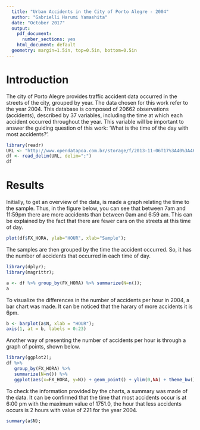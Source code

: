 ```yaml
---
  title: "Urban Accidents in the City of Porto Alegre - 2004"
  author: "Gabrielli Harumi Yamashita"
  date: "October 2017"
  output:
    pdf_document:
      number_sections: yes
    html_document: default
  geometry: margin=1.5in, top=0.5in, bottom=0.5in
---
```


# Introduction

The city of Porto Alegre provides traffic accident data occurred in the streets of the city, grouped by year. The data chosen for this work refer to the year 2004. This database is composed of 20662 observations (accidents), described by 37 variables, including the time at which each accident occurred throughout the year. This variable will be important to answer the guiding question of this work: 'What is the time of the day with most accidents?'.


```r
library(readr)
URL <- "http://www.opendatapoa.com.br/storage/f/2013-11-06T17%3A40%3A46.014Z/acidentes-2004.csv"
df <- read_delim(URL, delim=";")
df
```


# Results

Initially, to get an overview of the data, is made a graph relating the time to the sample. Thus, in the figure below, you can see that between 7am and 11:59pm there are more accidents than between 0am and 6:59 am. This can be explained by the fact that there are fewer cars on the streets at this time of day.

```r
plot(df$FX_HORA, ylab="HOUR", xlab="Sample");
```


The samples are then grouped by the time the accident occurred. So, it has the number of accidents that occurred in each time of day.


```r
library(dplyr);
library(magrittr);
```
```r
a <- df %>% group_by(FX_HORA) %>% summarize(N=n());
a
```


To visualize the differences in the number of accidents per hour in 2004, a bar chart was made. It can be noticed that the harary of more accidents it is 6pm.

```r
b <- barplot(a$N, xlab = "HOUR");
axis(1, at = b, labels = 0:23)
```

Another way of presenting the number of accidents per hour is through a graph of points, shown below.

```r
library(ggplot2);
df %>%
   group_by(FX_HORA) %>%
   summarize(N=n()) %>%
   ggplot(aes(x=FX_HORA, y=N)) + geom_point() + ylim(0,NA) + theme_bw();
```

To check the information provided by the charts, a summary was made of the data. It can be confirmed that the time that most accidents occur is at 6:00 pm with the maximum value of 1751.0, the hour that less accidents occurs is 2 hours with value of 221 for the year 2004. 

```r
summary(a$N);
```










